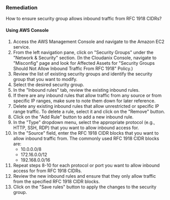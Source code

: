 ### Remediation

How to ensure security group allows inbound traffic from RFC 1918 CIDRs?

#### Using AWS Console

1. Access the AWS Management Console and navigate to the Amazon EC2 service.
2. From the left navigation pane, click on "Security Groups" under the "Network & Security" section.
    (In the Cloudanix Console, navigate to "Misconfig" page and look for Affected Assets for "Security Groups Should Not Allow Inbound Traffic From RFC 1918" Policy.)
3. Review the list of existing security groups and identify the security group that you want to modify.
4. Select the desired security group.
5. In the "Inbound rules" tab, review the existing inbound rules.
6. If there are any inbound rules that allow traffic from any source or from specific IP ranges, make sure to note them down for later reference.
7. Delete any existing inbound rules that allow unrestricted or specific IP range traffic. To delete a rule, select it and click on the "Remove" button.
8. Click on the "Add Rule" button to add a new inbound rule.
9. In the "Type" dropdown menu, select the appropriate protocol (e.g., HTTP, SSH, RDP) that you want to allow inbound access for.
10. In the "Source" field, enter the RFC 1918 CIDR blocks that you want to allow inbound traffic from. The commonly used RFC 1918 CIDR blocks are:
    - 10.0.0.0/8
    - 172.16.0.0/12
    - 192.168.0.0/16
11. Repeat steps 8-10 for each protocol or port you want to allow inbound access for from RFC 1918 CIDRs.
12. Review the new inbound rules and ensure that they only allow traffic from the specified RFC 1918 CIDR blocks.
13. Click on the "Save rules" button to apply the changes to the security group.

